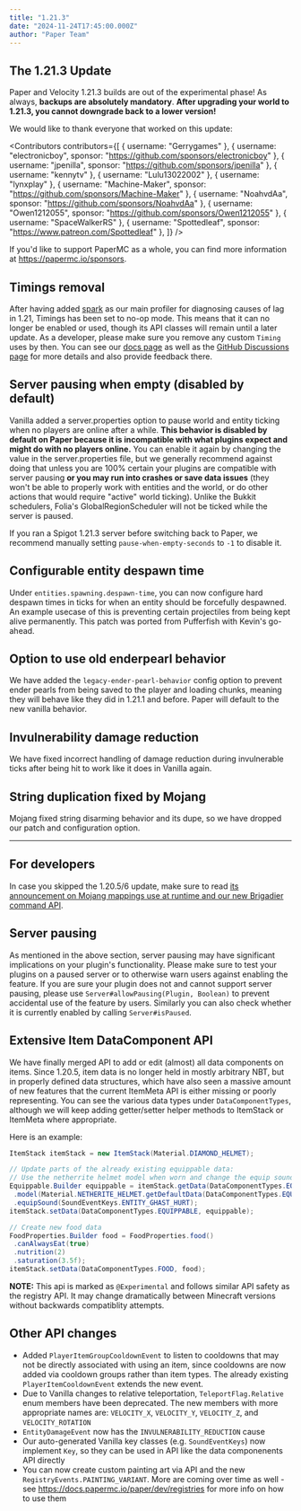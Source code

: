 ```yaml
---
title: "1.21.3"
date: "2024-11-24T17:45:00.000Z"
author: "Paper Team"
---
```


## The 1.21.3 Update

Paper and Velocity 1.21.3 builds are out of the experimental phase! As always, **backups are absolutely mandatory**. **After upgrading your world to 1.21.3, you cannot downgrade back to a lower version!**

We would like to thank everyone that worked on this update:

<Contributors
  contributors={[
    { username: "Gerrygames" },
    { username: "electronicboy", sponsor: "https://github.com/sponsors/electronicboy" },
    { username: "jpenilla", sponsor: "https://github.com/sponsors/jpenilla" },
    { username: "kennytv" },
    { username: "Lulu13022002" },
    { username: "lynxplay" },
    { username: "Machine-Maker", sponsor: "https://github.com/sponsors/Machine-Maker" },
    { username: "NoahvdAa", sponsor: "https://github.com/sponsors/NoahvdAa" },
    { username: "Owen1212055", sponsor: "https://github.com/sponsors/Owen1212055" },
    { username: "SpaceWalkerRS" },
    { username: "Spottedleaf", sponsor: "https://www.patreon.com/Spottedleaf" },
  ]}
/>

If you'd like to support PaperMC as a whole, you can find more information at https://papermc.io/sponsors.

## Timings removal

After having added [spark](https://spark.lucko.me/) as our main profiler for diagnosing causes of lag in 1.21, Timings has been set to no-op mode. This means that it can no longer be enabled or used, though its API classes will remain until a later update. As a developer, please make sure you remove any custom `Timing` uses by then. You can see our [docs page](https://docs.papermc.io/paper/profiling) as well as the [GitHub Discussions page](https://github.com/PaperMC/Paper/discussions/10565) for more details and also provide feedback there.

## Server pausing when empty (disabled by default)

Vanilla added a server.properties option to pause world and entity ticking when no players are online after a while. **This behavior is disabled by default on Paper because it is incompatible with what plugins expect and might do with no players online.** You can enable it again by changing the value in the server.properties file, but we generally recommend against doing that unless you are 100% certain your plugins are compatible with server pausing **or you may run into crashes or save data issues** (they won't be able to properly work with entities and the world, or do other actions that would require "active" world ticking). Unlike the Bukkit schedulers, Folia's GlobalRegionScheduler will not be ticked while the server is paused.

If you ran a Spigot 1.21.3 server before switching back to Paper, we recommend manually setting `pause-when-empty-seconds` to `-1` to disable it.

## Configurable entity despawn time

Under `entities.spawning.despawn-time`, you can now configure hard despawn times in ticks for when an entity should be forcefully despawned. An example usecase of this is preventing certain projectiles from being kept alive permanently. This patch was ported from Pufferfish with Kevin's go-ahead.

## Option to use old enderpearl behavior

We have added the `legacy-ender-pearl-behavior` config option to prevent ender pearls from being saved to the player and loading chunks, meaning they will behave like they did in 1.21.1 and before. Paper will default to the new vanilla behavior.

## Invulnerability damage reduction

We have fixed incorrect handling of damage reduction during invulnerable ticks after being hit to work like it does in Vanilla again.

## String duplication fixed by Mojang

Mojang fixed string disarming behavior and its dupe, so we have dropped our patch and configuration option.

---

## For developers

In case you skipped the 1.20.5/6 update, make sure to read [its announcement on Mojang mappings use at runtime and our new Brigadier command API](https://forums.papermc.io/threads/paper-velocity-1-20-6.1152/).

## Server pausing

As mentioned in the above section, server pausing may have significant implications on your plugin's functionality. Please make sure to test your plugins on a paused server or to otherwise warn users against enabling the feature. If you are sure your plugin does not and cannot support server pausing, please use `Server#allowPausing(Plugin, Boolean)` to prevent accidental use of the feature by users. Similarly you can also check whether it is currently enabled by calling `Server#isPaused`.

## Extensive Item DataComponent API

We have finally merged API to add or edit (almost) all data components on items. Since 1.20.5, item data is no longer held in mostly arbitrary NBT, but in properly defined data structures, which have also seen a massive amount of new features that the current ItemMeta API is either missing or poorly representing. You can see the various data types under `DataComponentTypes`, although we will keep adding getter/setter helper methods to ItemStack or ItemMeta where appropriate.

Here is an example:

```java
ItemStack itemStack = new ItemStack(Material.DIAMOND_HELMET);

// Update parts of the already existing equippable data:
// Use the netherrite helmet model when worn and change the equip sound
Equippable.Builder equippable = itemStack.getData(DataComponentTypes.EQUIPPABLE).toBuilder()
 .model(Material.NETHERITE_HELMET.getDefaultData(DataComponentTypes.EQUIPPABLE).model())
 .equipSound(SoundEventKeys.ENTITY_GHAST_HURT);
itemStack.setData(DataComponentTypes.EQUIPPABLE, equippable);

// Create new food data
FoodProperties.Builder food = FoodProperties.food()
 .canAlwaysEat(true)
 .nutrition(2)
 .saturation(3.5f);
itemStack.setData(DataComponentTypes.FOOD, food);
```

**NOTE:** This api is marked as `@Experimental` and follows similar API safety as the registry API. It may change dramatically between Minecraft versions without backwards compatiblity attempts.

## Other API changes

- Added `PlayerItemGroupCooldownEvent` to listen to cooldowns that may not be directly associated with using an item, since cooldowns are now added via cooldown groups rather than item types. The already existing `PlayerItemCooldownEvent` extends the new event.
- Due to Vanilla changes to relative teleportation, `TeleportFlag.Relative` enum members have been deprecated. The new members with more appropriate names are: `VELOCITY_X`, `VELOCITY_Y`, `VELOCITY_Z`, and `VELOCITY_ROTATION`
- `EntityDamageEvent` now has the `INVULNERABILITY_REDUCTION` cause
- Our auto-generated Vanilla key classes (e.g. `SoundEventKeys`) now implement `Key`, so they can be used in API like the data componenents API directly
- You can now create custom painting art via API and the new `RegistryEvents.PAINTING_VARIANT`. More are coming over time as well - see https://docs.papermc.io/paper/dev/registries for more info on how to use them
